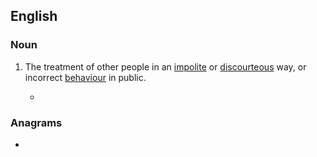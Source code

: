 ==English==

===Noun===
{{en-plural noun}}

# The treatment of other people in an [[impolite]] or [[discourteous]] way, or incorrect [[behaviour]] in public.
#: {{ux|en|In some cultures, it is considered to be '''bad manners''' to talk with your mouth full.}}
#: {{ant|en|good manners}}
#* {{quote-book
|en
|year=1978
|last=Nixon
|first=Richard
|authorlink=Richard Nixon
|title=RN: the Memoirs of Richard Nixon
|url=https://archive.org/details/rnmemoirsofricha00nixo/
|publisher=Grosset & Dunlap
|ISBN=0-448-14374-7
|LCCN=77-87793
|OCLC=760525066
|OL=7561812M
|page=288
|pageurl=https://archive.org/details/rnmemoirsofricha00nixo/page/288/
|text=We walked out into the sunlight and rode from the church to Rose Hills Memorial Park. My mother was buried in the family plot, alongside my father, my brothers Arthur and Harold, her mother and father, and her sister Elizabeth, who died of cancer. Only one reporter had the '''bad manners''' to stick a microphone in my face and ask how I felt. I just walked past him.}}

===Anagrams===
* {{anagrams|en|a=aabdemnnrs|brand names|brand-names|brandnames|name brands}}